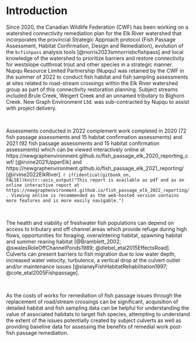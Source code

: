 

# Introduction {#intro}
Since 2020, the Canadian Wildlife Federation (CWF) has been working on a watershed connectivity remediation plan for the Elk River watershed that incorporates the provincial Strategic Approach protocol (Fish Passage Assessment, Habitat Confirmation, Design and Remediation), evolution of the `bcfishpass` analysis tools [@norris2023smnorrisbcfishpass] and local knowledge of the watershed to prioritize barriers and restore connectivity for westslope cutthroat trout and other species in a strategic manner. Nupqu Resource Limited Partnership (Nupqu) was retained by the CWF in the summer of 2022 to conduct fish habitat and fish sampling assessments at sites related to road-stream crossings within the Elk River watershed group as part of this connectivity restoration planning. Subject streams included Brule Creek, Weigert Creek and an unnamed tributary to Bighorn Creek. New Graph Environment Ltd. was sub-contracted by Nupqu to assist with project delivery. 

<br>

Assessments conducted in 2022 complement work completed in 2020 (72 fish passage assessments and 15 habitat confirmation assessments) and 2021 (92 fish passage assessments and 15 habitat confirmation assessments) which can be viewed interactively online at https://newgraphenvironment.github.io/fish_passage_elk_2020_reporting_cwf/ [@irvine2021UpperElk] and https://newgraphenvironment.github.io/fish_passage_elk_2021_reporting/ [@irvine2022ElkRiver].
`r if(identical(gitbook_on, FALSE))knitr::asis_output("This report is available as pdf and as an online interactive report at https://newgraphenvironment.github.io/fish_passage_elk_2022_reporting/. Viewing online is recommended as the web-hosted version contains more features and is more easily navigable.")` 


<br>


The health and viability of freshwater fish populations can depend on access to tributary and off channel areas which provide refuge during high flows, opportunities for foraging, overwintering habitat, spawning habitat and summer rearing habitat [@Bramblett_2002; @swalesRoleOffChannelPonds1989; @diebel_etal2015EffectsRoad].  Culverts can present barriers to fish migration due to low water depth, increased water velocity, turbulence, a vertical drop at the culvert outlet and/or maintenance issues [@slaneyFishHabitatRehabilitation1997; @cote_etal2005Fishpassage].  

<br>

As the costs of works for remediation of fish passage issues through the replacement of road/stream crossings can be significant, acquisition of detailed habitat and fish sampling data can be helpful for understanding the value of associated habitats to target fish species, attempting to understand the extent of the issues potentially created by subject culverts as well as providing baseline data for assessing the benefits of remedial work post-fish passage remediation.



